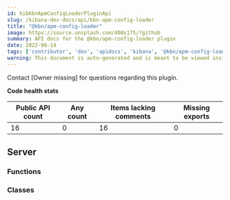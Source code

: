 ```yaml
---
id: kibKbnApmConfigLoaderPluginApi
slug: /kibana-dev-docs/api/kbn-apm-config-loader
title: "@kbn/apm-config-loader"
image: https://source.unsplash.com/400x175/?github
summary: API docs for the @kbn/apm-config-loader plugin
date: 2022-06-14
tags: ['contributor', 'dev', 'apidocs', 'kibana', '@kbn/apm-config-loader']
warning: This document is auto-generated and is meant to be viewed inside our experimental, new docs system. Reach out in #docs-engineering for more info.
---
```




Contact [Owner missing] for questions regarding this plugin.

**Code health stats**

| Public API count  | Any count | Items lacking comments | Missing exports |
|-------------------|-----------|------------------------|-----------------|
| 16 | 0 | 16 | 0 |

## Server

### Functions
<DocDefinitionList data={kbnApmConfigLoaderObj.server.functions}/>

### Classes
<DocDefinitionList data={kbnApmConfigLoaderObj.server.classes}/>

